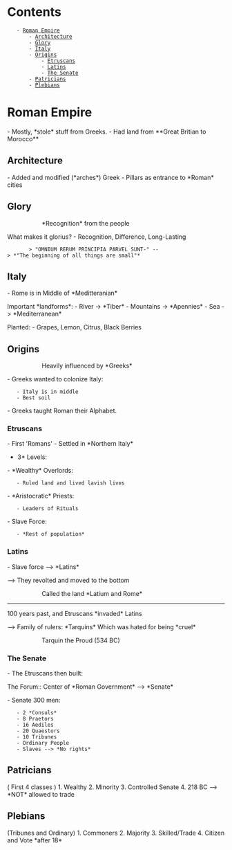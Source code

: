 = Contents =
    - [[#Roman Empire|Roman Empire]]
        - [[#Roman Empire#Architecture|Architecture]]
        - [[#Roman Empire#Glory|Glory]]
        - [[#Roman Empire#Italy|Italy]]
        - [[#Roman Empire#Origins|Origins]]
            - [[#Roman Empire#Origins#Etruscans|Etruscans]]
            - [[#Roman Empire#Origins#Latins|Latins]]
            - [[#Roman Empire#Origins#The Senate|The Senate]]
        - [[#Roman Empire#Patricians|Patricians]]
        - [[#Roman Empire#Plebians|Plebians]]

= Roman Empire =
- Mostly, *stole* stuff from Greeks.
- Had land from **Great Britian to Morocco**

== Architecture ==
- Added and modified (*arches*) Greek
- Pillars as entrance to *Roman* cities

== Glory ==
:: *Recognition* from the people

What makes it glorius?
- Recognition, Difference, Long-Lasting

		> "OMNIUM RERUM PRINCIPIA PARVEL SUNT-" --> *"The beginning of all things are small"*

== Italy ==
- Rome is in Middle of *Meditteranian*

Important *landforms*:
- River -> *Tiber*
- Mountains -> *Apennies*
- Sea -> *Mediterranean*

Planted:
- Grapes, Lemon, Citrus, Black Berries

== Origins ==
:: Heavily influenced by *Greeks*

- Greeks wanted to colonize Italy:
	- Italy is in middle
	- Best soil

- Greeks taught Roman their Alphabet.

=== Etruscans ===
- First 'Romans'
- Settled in *Northern Italy*

*3* Levels:
- *Wealthy* Overlords:
	- Ruled land and lived lavish lives

- *Aristocratic* Priests:
	- Leaders of Rituals

- Slave Force:
	- *Rest of population*

=== Latins ===
- Slave force --> *Latins*

--> They revolted and moved to the bottom

{{https://ugc.futurelearn.com/uploads/assets/77/88/77882b2e-a1c2-4c7f-b203-d7b69173b25d.png}}

:: Called the land *Latium and Rome*

----
100 years past, and Etruscans *invaded* Latins

--> Family of rulers: *Tarquins*
Which was hated for being *cruel*

:: Tarquin the Proud (534 BC)

=== The Senate ===
- The Etruscans then built:

The Forum:: Center of *Roman Government*
--> *Senate*

- Senate 300 men:
	- 2 *Consuls*
	- 8 Praetors
	- 16 Aediles
	- 20 Quaestors
	- 10 Tribunes
	- Ordinary People
	- Slaves --> *No rights*

== Patricians ==
( First 4 classes )
1. Wealthy
2. Minority
3. Controlled Senate
4. 218 BC --> *NOT* allowed to trade

== Plebians ==
(Tribunes and Ordinary)
1. Commoners
2. Majority
3. Skilled/Trade
4. Citizen and Vote *after 18*
